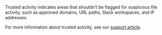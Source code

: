 Trusted activity indicates areas that shouldn't be flagged for suspicious file activity, such as approved domains, URL paths, Slack workspaces, and IP addresses.


For more information about trusted activity, see our [support article](https://support.code42.com/hc/en-us/articles/14827632437655).
